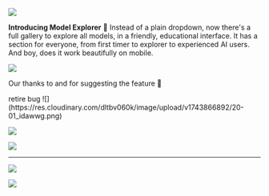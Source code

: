 
![](https://res.cloudinary.com/dltbv060k/image/upload/v1742050489/20-01_uapq4d.png)

**Introducing Model Explorer** 🚠
Instead of a plain dropdown, now there's a full gallery to explore all models,
in a friendly, educational interface.
It has a section for everyone,
from first timer to explorer to experienced AI users.
And boy, does it work beautifully on mobile.

![](https://res.cloudinary.com/dltbv060k/image/upload/v1742050487/20-02_tbjeki.png)

Our thanks to <ReleaseUser name="my" /> and <ReleaseUser name="hai"/>
for suggesting the feature 🙇

<ReleaseBuild>
retire bug
![](https://res.cloudinary.com/dltbv060k/image/upload/v1743866892/20-01_idawwg.png)

![](https://res.cloudinary.com/dltbv060k/image/upload/v1743866873/20-02_viaka9.png)

![](https://res.cloudinary.com/dltbv060k/image/upload/v1743866895/20-03_wqmqn4.png)

---
![](https://res.cloudinary.com/dltbv060k/image/upload/v1743866890/21-01_fwkoth.png)

![](https://res.cloudinary.com/dltbv060k/image/upload/v1743866890/21-01_fwkoth.png)
</ReleaseBuild>

